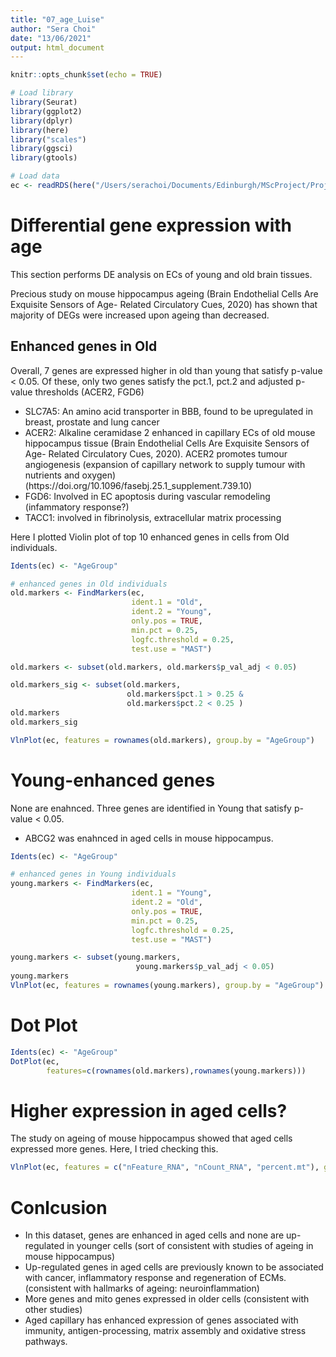 ```yaml
---
title: "07_age_Luise"
author: "Sera Choi"
date: "13/06/2021"
output: html_document
---
```


```r
knitr::opts_chunk$set(echo = TRUE)
```

```r
# Load library
library(Seurat)
library(ggplot2)
library(dplyr)
library(here)
library("scales")
library(ggsci)
library(gtools)

# Load data
ec <- readRDS(here("/Users/serachoi/Documents/Edinburgh/MScProject/Project/data/processed/ec05.RDS")) 
```

# Differential gene expression with age

This section performs DE analysis on ECs of young and old brain tissues. 

Precious study on mouse hippocampus ageing (Brain Endothelial Cells Are Exquisite Sensors of Age- Related Circulatory Cues, 2020) has shown that majority of DEGs were increased upon ageing than decreased. 

## Enhanced genes in Old 

Overall, 7 genes are expressed higher in old than young that satisfy p-value < 0.05. Of these, only two genes satisfy the pct.1, pct.2 and adjusted p-value thresholds (ACER2, FGD6)

* SLC7A5: An amino acid transporter in BBB, found to be upregulated in breast, prostate and lung cancer 
* ACER2: Alkaline ceramidase 2 enhanced in capillary ECs of old mouse hippocampus tissue (Brain Endothelial Cells Are Exquisite Sensors of Age- Related Circulatory Cues, 2020). ACER2 promotes tumour angiogenesis (expansion of capillary network to supply tumour with nutrients and oxygen) (https://doi.org/10.1096/fasebj.25.1_supplement.739.10)
* FGD6: Involved in EC apoptosis during vascular remodeling (infammatory response?)
* TACC1: involved in fibrinolysis, extracellular matrix processing 

Here I plotted Violin plot of top 10 enhanced genes in cells from Old individuals. 

```r
Idents(ec) <- "AgeGroup"

# enhanced genes in Old individuals
old.markers <- FindMarkers(ec,
                           ident.1 = "Old",
                           ident.2 = "Young",
                           only.pos = TRUE, 
                           min.pct = 0.25, 
                           logfc.threshold = 0.25,
                           test.use = "MAST")

old.markers <- subset(old.markers, old.markers$p_val_adj < 0.05)

old.markers_sig <- subset(old.markers,
                          old.markers$pct.1 > 0.25 &
                          old.markers$pct.2 < 0.25 )
old.markers
old.markers_sig

VlnPlot(ec, features = rownames(old.markers), group.by = "AgeGroup")
```

# Young-enhanced genes 

None are enahnced. Three genes are identified in Young that satisfy p-value < 0.05. 

* ABCG2 was enahnced in aged cells in mouse hippocampus. 

```r
Idents(ec) <- "AgeGroup"

# enhanced genes in Young individuals
young.markers <- FindMarkers(ec,
                           ident.1 = "Young",
                           ident.2 = "Old",
                           only.pos = TRUE, 
                           min.pct = 0.25, 
                           logfc.threshold = 0.25,
                           test.use = "MAST")

young.markers <- subset(young.markers,
                            young.markers$p_val_adj < 0.05)
young.markers
VlnPlot(ec, features = rownames(young.markers), group.by = "AgeGroup")
```

# Dot Plot

```r
Idents(ec) <- "AgeGroup"
DotPlot(ec, 
        features=c(rownames(old.markers),rownames(young.markers)))
```


# Higher expression in aged cells?

The study on ageing of mouse hippocampus showed that aged cells expressed more genes. Here, I tried checking this. 

```r
VlnPlot(ec, features = c("nFeature_RNA", "nCount_RNA", "percent.mt"), group.by="AgeGroup",ncol=3 )
```

# Conlcusion

* In this dataset, genes are enhanced in aged cells and none are up-regulated in younger cells (sort of consistent with studies of ageing in mouse hippocampus)
* Up-regulated genes in aged cells are previously known to be associated with cancer, inflammatory response and regeneration of ECMs. (consistent with hallmarks of ageing: neuroinflammation)
* More genes and mito genes expressed in older cells (consistent with other studies)
* Aged capillary has enhanced expression of genes associated with immunity, antigen-processing, matrix assembly and oxidative stress pathways. 



